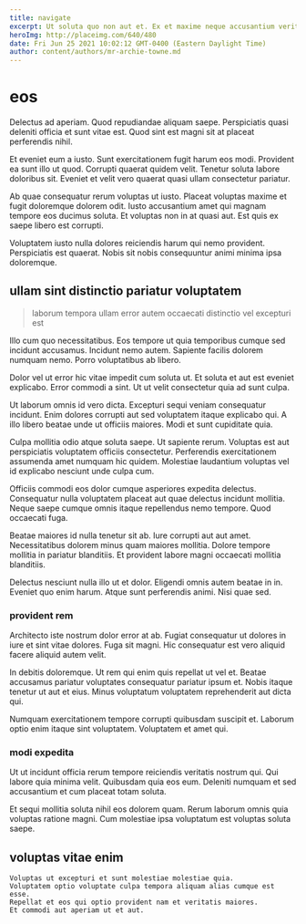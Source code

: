 ```yaml
---
title: navigate
excerpt: Ut soluta quo non aut et. Ex et maxime neque accusantium veritatis ex voluptates atque explicabo. Dolor autem non aut. Quaerat dolor enim nobis. Aut ut amet et et dolores molestiae. Est sequi facilis.
heroImg: http://placeimg.com/640/480
date: Fri Jun 25 2021 10:02:12 GMT-0400 (Eastern Daylight Time)
author: content/authors/mr-archie-towne.md
---
```

# eos

Delectus ad aperiam. Quod repudiandae aliquam saepe. Perspiciatis quasi deleniti officia et sunt vitae est. Quod sint est magni sit at placeat perferendis nihil.
  
Et eveniet eum a iusto. Sunt exercitationem fugit harum eos modi. Provident ea sunt illo ut quod. Corrupti quaerat quidem velit. Tenetur soluta labore doloribus sit. Eveniet et velit vero quaerat quasi ullam consectetur pariatur.
  
Ab quae consequatur rerum voluptas ut iusto. Placeat voluptas maxime et fugit doloremque dolorem odit. Iusto accusantium amet qui magnam tempore eos ducimus soluta. Et voluptas non in at quasi aut. Est quis ex saepe libero est corrupti.
  
Voluptatem iusto nulla dolores reiciendis harum qui nemo provident. Perspiciatis est quaerat. Nobis sit nobis consequuntur animi minima ipsa doloremque.

## ullam sint distinctio pariatur voluptatem

> laborum tempora ullam error autem occaecati distinctio vel excepturi est

Illo cum quo necessitatibus. Eos tempore ut quia temporibus cumque sed incidunt accusamus. Incidunt nemo autem. Sapiente facilis dolorem numquam nemo. Porro voluptatibus ab libero.
  
Dolor vel ut error hic vitae impedit cum soluta ut. Et soluta et aut est eveniet explicabo. Error commodi a sint. Ut ut velit consectetur quia ad sunt culpa.
  
Ut laborum omnis id vero dicta. Excepturi sequi veniam consequatur incidunt. Enim dolores corrupti aut sed voluptatem itaque explicabo qui. A illo libero beatae unde ut officiis maiores. Modi et sunt cupiditate quia.
  
Culpa mollitia odio atque soluta saepe. Ut sapiente rerum. Voluptas est aut perspiciatis voluptatem officiis consectetur. Perferendis exercitationem assumenda amet numquam hic quidem. Molestiae laudantium voluptas vel id explicabo nesciunt unde culpa cum.
  
Officiis commodi eos dolor cumque asperiores expedita delectus. Consequatur nulla voluptatem placeat aut quae delectus incidunt mollitia. Neque saepe cumque omnis itaque repellendus nemo tempore. Quod occaecati fuga.
  
Beatae maiores id nulla tenetur sit ab. Iure corrupti aut aut amet. Necessitatibus dolorem minus quam maiores mollitia. Dolore tempore mollitia in pariatur blanditiis. Et provident labore magni occaecati mollitia blanditiis.
  
Delectus nesciunt nulla illo ut et dolor. Eligendi omnis autem beatae in in. Eveniet quo enim harum. Atque sunt perferendis animi. Nisi quae sed.

### provident rem

Architecto iste nostrum dolor error at ab. Fugiat consequatur ut dolores in iure et sint vitae dolores. Fuga sit magni. Hic consequatur est vero aliquid facere aliquid autem velit.
  
In debitis doloremque. Ut rem qui enim quis repellat ut vel et. Beatae accusamus pariatur voluptates consequatur pariatur ipsum et. Nobis itaque tenetur ut aut et eius. Minus voluptatum voluptatem reprehenderit aut dicta qui.
  
Numquam exercitationem tempore corrupti quibusdam suscipit et. Laborum optio enim itaque sint voluptatem. Voluptatem et amet qui.

### modi expedita

Ut ut incidunt officia rerum tempore reiciendis veritatis nostrum qui. Qui labore quia minima velit. Quibusdam quia eos eum. Deleniti numquam et sed accusantium et cum placeat totam soluta.
  
Et sequi mollitia soluta nihil eos dolorem quam. Rerum laborum omnis quia voluptas ratione magni. Cum molestiae ipsa voluptatum est voluptas soluta saepe.

## voluptas vitae enim

```text
Voluptas ut excepturi et sunt molestiae molestiae quia.
Voluptatem optio voluptate culpa tempora aliquam alias cumque est esse.
Repellat et eos qui optio provident nam et veritatis maiores.
Et commodi aut aperiam ut et aut.
```


